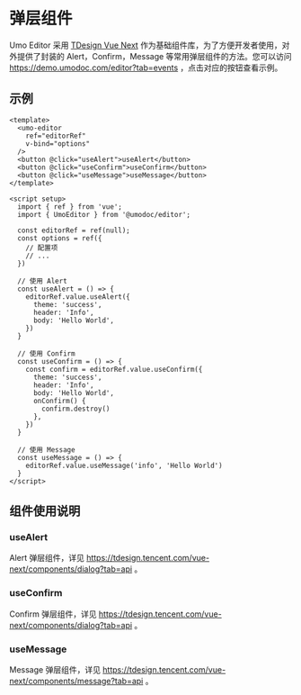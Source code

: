 # 弹层组件

Umo Editor 采用 [TDesign Vue Next](https://tdesign.tencent.com/vue-next/overview) 作为基础组件库，为了方便开发者使用，对外提供了封装的 Alert，Confirm，Message 等常用弹层组件的方法。您可以访问 https://demo.umodoc.com/editor?tab=events ，点击对应的按钮查看示例。

## 示例
```vue
<template>
  <umo-editor
    ref="editorRef"
    v-bind="options"
  />
  <button @click="useAlert">useAlert</button>
  <button @click="useConfirm">useConfirm</button>
  <button @click="useMessage">useMessage</button>
</template>
 
<script setup>
  import { ref } from 'vue';
  import { UmoEditor } from '@umodoc/editor';

  const editorRef = ref(null);
  const options = ref({
    // 配置项
    // ...
  })

  // 使用 Alert
  const useAlert = () => {
    editorRef.value.useAlert({
      theme: 'success',
      header: 'Info',
      body: 'Hello World',
    })
  }

  // 使用 Confirm
  const useConfirm = () => {
    const confirm = editorRef.value.useConfirm({
      theme: 'success',
      header: 'Info',
      body: 'Hello World',
      onConfirm() {
        confirm.destroy()
      },
    })
  }

  // 使用 Message
  const useMessage = () => {
    editorRef.value.useMessage('info', 'Hello World')
  }
</script>
```

## 组件使用说明

### useAlert

Alert 弹层组件，详见 https://tdesign.tencent.com/vue-next/components/dialog?tab=api 。

### useConfirm

Confirm 弹层组件，详见 https://tdesign.tencent.com/vue-next/components/dialog?tab=api 。

### useMessage

Message 弹层组件，详见 https://tdesign.tencent.com/vue-next/components/message?tab=api 。